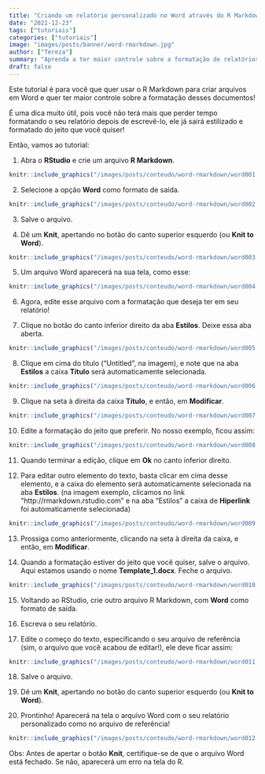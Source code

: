 ```yaml
---
title: "Criando um relatório personalizado no Word através do R Markdown"
date: "2021-12-23"
tags: ["tutoriais"]
categories: ["tutoriais"]
image: "images/posts/banner/word-rmarkdown.jpg"
author: ["Tereza"]
summary: "Aprenda a ter maior controle sobre a formatação de relatórios em Word gerados a partir do R Markdown"
draft: false
---
```


Este tutorial é para você que quer usar o R Markdown para criar arquivos em Word e quer ter maior controle sobre a formatação desses documentos!

É uma dica muito útil, pois você não terá mais que perder tempo formatando o seu relatório depois de escrevê-lo, ele já sairá estilizado e formatado do jeito que você quiser!

Então, vamos ao tutorial:

1. Abra o **RStudio** e crie um arquivo **R Markdown**.

```r
knitr::include_graphics("/images/posts/conteudo/word-rmarkdown/word001.png")
```

2. Selecione a opção **Word** como formato de saída.

```r
knitr::include_graphics("/images/posts/conteudo/word-rmarkdown/word002.png")
```

3. Salve o arquivo.

4. Dê um **Knit**, apertando no botão do canto superior esquerdo (ou **Knit to Word**).

```r
knitr::include_graphics("/images/posts/conteudo/word-rmarkdown/word003.png")
```

5. Um arquivo Word aparecerá na sua tela, como esse:

```r
knitr::include_graphics("/images/posts/conteudo/word-rmarkdown/word004.png")
```

6. Agora, edite esse arquivo com a formatação que deseja ter em seu relatório!

7. Clique no botão do canto inferior direito da aba **Estilos**. Deixe essa aba aberta.

```r
knitr::include_graphics("/images/posts/conteudo/word-rmarkdown/word005.png")
```

8. Clique em cima do título ("Untitled", na imagem), e note que na aba **Estilos** a caixa **Título** será automaticamente selecionada.

```r
knitr::include_graphics("/images/posts/conteudo/word-rmarkdown/word006.png")
```

9. Clique na seta à direita da caixa **Título**, e então, em **Modificar**.

```r
knitr::include_graphics("/images/posts/conteudo/word-rmarkdown/word007.png")
```

10. Edite a formatação do jeito que preferir. No nosso exemplo, ficou assim:

```r
knitr::include_graphics("/images/posts/conteudo/word-rmarkdown/word008.png")
```

11. Quando terminar a edição, clique em **Ok** no canto inferior direito.

12. Para editar outro elemento do texto, basta clicar em cima desse elemento, e a caixa do elemento será automaticamente selecionada na aba **Estilos**. (na imagem exemplo, clicamos no link "http://rmarkdown.rstudio.com" e na aba "Estilos" a caixa de **Hiperlink** foi automaticamente selecionada)

```r
knitr::include_graphics("/images/posts/conteudo/word-rmarkdown/word009.png")
```

13. Prossiga como anteriormente, clicando na seta à direita da caixa, e então, em **Modificar**.

14. Quando a formatação estiver do jeito que você quiser, salve o arquivo. Aqui estamos usando o nome **Template_1.docx**. Feche o arquivo.

```r
knitr::include_graphics("/images/posts/conteudo/word-rmarkdown/word010.png")
```

15. Voltando ao RStudio, crie outro arquivo R Markdown, com **Word** como formato de saída.

16. Escreva o seu relatório.

17. Edite o começo do texto, especificando o seu arquivo de referência (sim, o arquivo que você acabou de editar!), ele deve ficar assim:

```r
knitr::include_graphics("/images/posts/conteudo/word-rmarkdown/word011.png")
```

18. Salve o arquivo.

19. Dê um **Knit**, apertando no botão do canto superior esquerdo (ou **Knit to Word**).

20. Prontinho! Aparecerá na tela o arquivo Word com o seu relatório personalizado como no arquivo de referência!

```r
knitr::include_graphics("/images/posts/conteudo/word-rmarkdown/word012.png")
```

Obs: Antes de apertar o botão **Knit**, certifique-se de que o arquivo Word está fechado. Se não, aparecerá um erro na tela do R.
